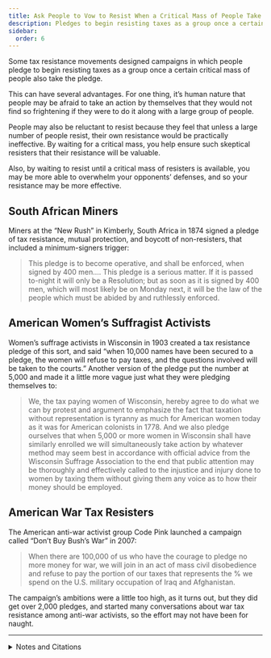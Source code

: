 ```yaml
---
title: Ask People to Vow to Resist When a Critical Mass of People Take a Similar Vow
description: Pledges to begin resisting taxes as a group once a certain critical mass of people also take the pledge.
sidebar:
  order: 6
---
```


Some tax resistance movements designed campaigns in which people pledge to begin resisting taxes as a group once a certain critical mass of people also take the pledge.

This can have several advantages.
For one thing, it’s human nature that people may be afraid to take an action by themselves that they would not find so frightening if they were to do it along with a large group of people.

People may also be reluctant to resist because they feel that unless a large number of people resist, their own resistance would be practically ineffective.
By waiting for a critical mass, you help ensure such skeptical resisters that their resistance will be valuable.

Also, by waiting to resist until a critical mass of resisters is available, you may be more able to overwhelm your opponents’ defenses, and so your resistance may be more effective.

## <Badge text="Example" size="medium" /> South African Miners

Miners at the “New Rush” in Kimberly, South Africa in 1874 signed a pledge of tax resistance, mutual protection, and boycott of non-resisters, that included a minimum-signers trigger:

> This pledge is to become operative, and shall be enforced, when signed by 400 men.…
> This pledge is a serious matter.
> If it is passed to-night it will only be a Resolution; but as soon as it is signed by 400 men, which will most likely be on Monday next, it will be the law of the people which must be abided by and ruthlessly enforced.

## <Badge text="Example" size="medium" /> American Women’s Suffragist Activists

Women’s suffrage activists in Wisconsin in 1903 created a tax resistance pledge of this sort, and said “when 10,000 names have been secured to a pledge, the women will refuse to pay taxes, and the questions involved will be taken to the courts.”
Another version of the pledge put the number at 5,000 and made it a little more vague just what they were pledging themselves to:

> We, the tax paying women of Wisconsin, hereby agree to do what we can by protest and argument to emphasize the fact that taxation without representation is tyranny as much for American women today as it was for American colonists in 1778.
> And we also pledge ourselves that when 5,000 or more women in Wisconsin shall have similarly enrolled we will simultaneously take action by whatever method may seem best in accordance with official advice from the Wisconsin Suffrage Association to the end that public attention may be thoroughly and effectively called to the injustice and injury done to women by taxing them without giving them any voice as to how their money should be employed.

## <Badge text="Example" size="medium" /> American War Tax Resisters

The American anti-war activist group Code Pink launched a campaign called “Don’t Buy Bush’s War” in 2007:

> When there are 100,000 of us who have the courage to pledge no more money for war, we will join in an act of mass civil disobedience and refuse to pay the portion of our taxes that represents the % we spend on the U.S. military occupation of Iraq and Afghanistan.

The campaign’s ambitions were a little too high, as it turns out, but they did get over 2,000 pledges, and started many conversations about war tax resistance among anti-war activists, so the effort may not have been for naught.

<hr />

<details>
<summary>Notes and Citations</summary>

* “Further Correspondence respecting the Affairs of Griqualand West and the Diamond Fields” <i>Correspondence Relating to the Colonies and States of South Africa</i> (Harrison & Sons: 1876) [p. 22](https://babel.hathitrust.org/cgi/pt?id=mdp.39015084562621&seq=34)
* “Rebellion in Wisconsin” <i>New York Times</i> 22 May 1903
* Youmans, Theodora W. [“How Wisconsin Women Won the Ballot”](https://digicoll.library.wisc.edu/WIReader/Contents/Suffrage.html) <i>The Wisconsin Magazine of History</i> Sept. 1921, p. 18
* The “Don’t Buy Bush’s War” text comes from the default message people were encouraged to email to their friends from the “Don’t Buy Bush’s War” website.

</details>
